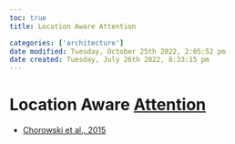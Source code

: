 ```yaml
---
toc: true
title: Location Aware Attention

categories: ['architecture']
date modified: Tuesday, October 25th 2022, 2:05:52 pm
date created: Tuesday, July 26th 2022, 8:33:15 pm
---
```


# Location Aware [Attention](Attention.qmd)
- [Chorowski et al., 2015](http://papers.nips.cc/paper/5847-attention-based-models-for-speech-recognition.pdf)




